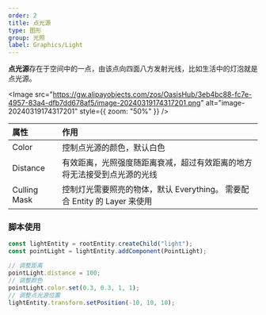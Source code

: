 ```yaml
---
order: 2
title: 点光源
type: 图形
group: 光照
label: Graphics/Light
---
```


**点光源**存在于空间中的一点，由该点向四面八方发射光线，比如生活中的灯泡就是点光源。

<Image src="https://gw.alipayobjects.com/zos/OasisHub/3eb4bc88-fc7e-4957-83a4-dfb7dd678af5/image-20240319174317201.png" alt="image-20240319174317201" style={{ zoom: "50%" }} />


| 属性         | 作用                                                                      |
| :----------- | :------------------------------------------------------------------------ |
| Color        | 控制点光源的颜色，默认白色                                                |
| Distance     | 有效距离，光照强度随距离衰减，超过有效距离的地方将无法接受到点光源的光线                                              |
| Culling Mask | 控制灯光需要照亮的物体，默认 Everything。 需要配合 Entity 的 Layer 来使用 |

### 脚本使用

```typescript
const lightEntity = rootEntity.createChild("light");
const pointLight = lightEntity.addComponent(PointLight);

// 调整距离
pointLight.distance = 100;
// 调整颜色
pointLight.color.set(0.3, 0.3, 1, 1);
// 调整点光源位置
lightEntity.transform.setPosition(-10, 10, 10);
```
